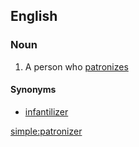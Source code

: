 ==English==

===Noun===
{{en-noun}}

# A person who [[patronize]]s

====Synonyms====
*[[infantilizer]]

[[simple:patronizer]]